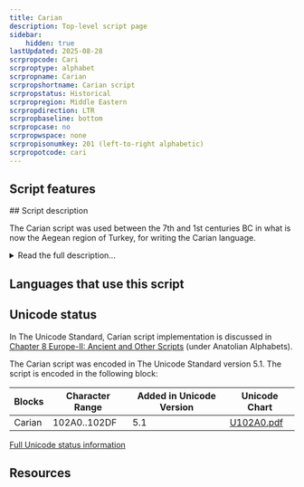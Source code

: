 ```yaml
---
title: Carian
description: Top-level script page
sidebar:
    hidden: true
lastUpdated: 2025-08-28
scrpropcode: Cari
scrproptype: alphabet
scrpropname: Carian
scrpropshortname: Carian script
scrpropstatus: Historical
scrpropregion: Middle Eastern
scrpropdirection: LTR
scrpropbaseline: bottom
scrpropcase: no
scrpropwspace: none
scrpropisonumkey: 201 (left-to-right alphabetic)
scrpropotcode: cari
---
```



## Script features

<ScriptInfo />
## Script description

The Carian script was used between the 7th and 1st centuries BC in what is now the Aegean region of Turkey, for writing the Carian language.

<details>
<summary>Read the full description...</summary>It was also used in the Nile delta, where Carians were fighting for the Egyptian pharoahs.

The script was an alphabet comprising forty-five letters. Of these, phonetic values have been assigned to nine vowels and seventeen consonants. There is some speculation as to what sounds the remaining nineteen letters represented. Visually, the letters bear a close resemblance to Greek letters. Decipherment was initially attempted on the assumption that those letters which looked like Greek represented the same sounds as their closest visual Greek equivalents. However it has since been established that the phonetic values of the two scripts are very different. For example the _theta_ θ symbol represents ‘th’ in Greek but ‘q’ in Carian.

Carian was generally written from left to right, although Egyptian writers wrote primarily from right to left. It was written without spaces between words.
</details>

## Languages that use this script

<WsList script='Cari' wsMax='5' />

## Unicode status

In The Unicode Standard, Carian script implementation is discussed in [Chapter 8 Europe-II: Ancient and Other Scripts](http://www.unicode.org/versions/latest/ch08.pdf) (under Anatolian Alphabets).

The Carian script was encoded in The Unicode Standard version 5.1. The script is encoded in the following block:

| Blocks  |  Character Range  |  Added in Unicode Version  |  Unicode Chart  |
| ------- | ----------------- | -------------------------- | --------------- |
| Carian  |  102A0..102DF  |  5.1  |  [U102A0.pdf](http://www.unicode.org/charts/PDF/U102A0.pdf)  |


[Full Unicode status information](/scrlang/script-cari-unicode)

## Resources

<ScriptResources detailSummary='seemore' />

